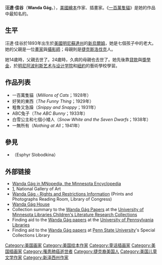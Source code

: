{{Unreferenced|time=2017-01-21T04:41:52+00:00}}
'''汪達·佳谷'''（'''Wanda Gág'''，{{bd|1893年|3月11日|1946年|6月27日}}），[[美國|美國]][[繪本|繪本]]作家、插畫家。《[[一百萬隻貓|一百萬隻貓]]》是她的作品中最知名的。

== 生平 ==
汪達·佳谷於1893年出生於[[美國|美國]][[明尼蘇達州|明尼蘇達州]]的[[新烏爾姆|新烏爾姆]]，她是七個孩子中的老大。她的父親是一位[[畫家|畫家]]與[[攝影師|攝影師]]；母親則是[[捷克斯洛伐克|捷克斯洛伐克]]人。

她14歲時，父親去世了。24歲時，久病的母親也去世了。她先後靠[[貸款|貸款]]與[[獎學金|獎學金]]，於[[明尼阿波利斯艺术与设计学院|明尼阿波利斯艺术与设计学院]]和[[紐約|紐約]]的藝術學校學習。

== 作品列表 ==
* 一百萬隻貓（''Millions of Cats''；1928年）
* 好笑的東西（''The Funny Thing''；1929年）
* 粗魯又急躁（''Snippy and Snappy''；1931年）
* ABC兔子（''The ABC Bunny''；1933年）
* 白雪公主和七個小矮人（''Snow White and the Seven Dwarfs''；1938年）
* 一無所有（''Nothing at All''；1941年）

== 參見 ==
* {{tsl|en|Esphyr Slobodkina|艾絲菲·斯勞柏肯納}}（Esphyr Slobodkina）

==外部链接==
{{commons category|Wanda Gág}}
* [http://www.mnopedia.org/person/g-g-wanda-1893-1946 Wanda Gág in MNopedia, the Minnesota Encyclopedia] {{Wayback|url=http://www.mnopedia.org/person/g-g-wanda-1893-1946 |date=20210119220700 }} 
* [https://web.archive.org/web/20160304045103/http://www.nga.gov/content/ngaweb/global-site-search-page.html?searchterm=wanda%2Bgag&searchpath=%2Fcontent%2Fngaweb%2Fnotfound&pageNumber=1], National Gallery of Art
* [http://www.loc.gov/rr/print/res/186_gag.html Wanda Gág - Rights and Restrictions Information] {{Wayback|url=http://www.loc.gov/rr/print/res/186_gag.html |date=20201103001554 }} (Prints and Photographs Reading Room, Library of Congress)
* [http://www.wandagaghouse.org/ Wanda Gág House] {{Wayback|url=http://www.wandagaghouse.org/ |date=20210126125701 }}
* Collection summary to the [http://special.lib.umn.edu/findaid/xml/CLRC-29.xml Wanda Gág Papers] {{Wayback|url=http://special.lib.umn.edu/findaid/xml/CLRC-29.xml |date=20161107115322 }} at the [https://www.lib.umn.edu/clrc University of Minnesota Libraries Children's Literature Research Collections] {{Wayback|url=https://www.lib.umn.edu/clrc |date=20210414072922 }}
* Finding aid to the [http://hdl.library.upenn.edu/1017/d/ead/upenn_rbml_MsColl310 Wanda Gág papers]{{Dead link}} at the [http://www.library.upenn.edu/ University of Pennsylvania Libraries] {{Wayback|url=http://www.library.upenn.edu/ |date=20180721221656 }}
* Finding aid to the [http://www.libraries.psu.edu/findingaids/9555.htm Wanda Gág papers] {{Wayback|url=http://www.libraries.psu.edu/findingaids/9555.htm |date=20201013034302 }} at [[Pennsylvania_State_University|Penn State University]]'s Special Collections Library

{{Authority control}}

{{DEFAULTSORT:Gag, Wanda}}
[[Category:美国画家|Category:美国画家]]
[[Category:美国绘本作家|Category:美国绘本作家]]
[[Category:童话插画家|Category:童话插画家]]
[[Category:美国插画家|Category:美国插画家]]
[[Category:罹患肺癌逝世者|Category:罹患肺癌逝世者]]
[[Category:捷克裔美国人|Category:捷克裔美国人]]
[[Category:美国儿童文学作家|Category:美国儿童文学作家]]
[[Category:新泽西州作家|Category:新泽西州作家]]